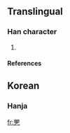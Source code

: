 ==Translingual==

===Han character===
{{Han char|rn=5|rad=乙|as=15|sn=16|four=|canj=金尸弓 (CSN)}}

# {{defn|Han}}

====References====
{{Han ref|kx=0085.061|dkj=|dj=|hdz=|uh=3425|ud=13349|bh=|bd=}}

==Korean==

===Hanja===
{{ko-hanja|hangeul=설|rv=seol|mr=sŏl|y=sel}}

[[fr:㐥]]
